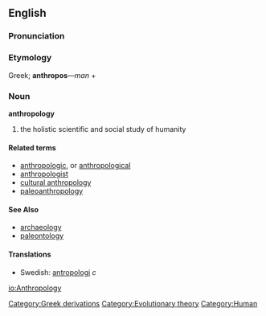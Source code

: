 ==English==

===Pronunciation===
{{substub}}

===Etymology===
{{etystub}}

Greek; '''anthropos'''&mdash;''man'' +

===Noun===
'''anthropology'''

# the holistic scientific and social study of humanity

====Related terms====
* [[anthropologic]], or [[anthropological]]
* [[anthropologist]]
* [[cultural anthropology]]
* [[paleoanthropology]]

====See Also====
* [[archaeology]]
* [[paleontology]]

====Translations====
*Swedish: [[antropologi]] ''c''

[[Category:Greek derivations]]
[[Category:Evolutionary theory]]
[[Category:Human]]

[[io:Anthropology]]